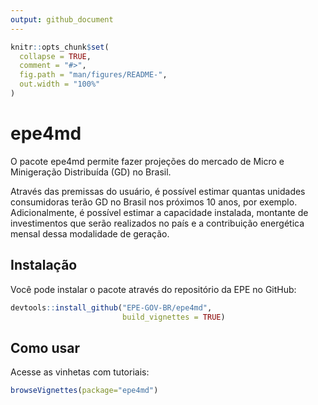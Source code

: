 ```yaml
---
output: github_document
---
```


<!-- README.md is generated from README.Rmd. Please edit that file -->

```r
knitr::opts_chunk$set(
  collapse = TRUE,
  comment = "#>",
  fig.path = "man/figures/README-",
  out.width = "100%"
)
```

# epe4md

<!-- badges: start -->
<!-- badges: end -->

O pacote epe4md permite fazer projeções do mercado de Micro e Minigeração Distribuída (GD) no Brasil.

Através das premissas do usuário, é possível estimar quantas unidades consumidoras terão GD no Brasil nos próximos 10 anos, por exemplo. Adicionalmente, é possível estimar a capacidade instalada, montante de investimentos que serão realizados no país e a contribuição energética mensal dessa modalidade de geração.

## Instalação

Você pode instalar o pacote através do repositório da EPE no GitHub:

``` r
devtools::install_github("EPE-GOV-BR/epe4md", 
                         build_vignettes = TRUE)
```

## Como usar

Acesse as vinhetas com tutoriais:

``` r
browseVignettes(package="epe4md")
```
